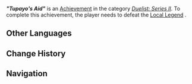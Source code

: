 {{Achievement Infobox
|title        = "Tupayo's Aid"
|id           = 82266
|order id     = 2266
|category     = Duelist: Series II
|description  = Defeat Local Legend: Tupayo's Aid
|requirements = 
|primogems    = 5
|tracking     = 
|topic        = Local Legend;Burning-Aflame Wayob Manifestation;Nightsoul Totem
|quest        = 
|hidden       = 
|set          = "Tupayo's Aid" (Achievement) 
|tier         = 1
|tiers_total  = 3
}}
'''''"Tupayo's Aid"''''' is an [[Achievement]] in the category ''[[Duelist: Series II]]''. To complete this achievement, the player needs to defeat the [[Local Legend]] {{Enemy|Burning-Aflame Wayob Manifestation|text="Tupayo's Aid" &mdash; Will of Honor and Glory}}.
<!--
==Gameplay Notes==
* 

==Gallery==
{{Preview
|size=300px
|file=
|caption=
}}

==Video Guides==
{{EVT
|video1   = 
|caption1 = 
}}
-->
==Other Languages==
{{Transclude|"Tupayo's Aid" (Achievement)|Other Languages}}

==Change History==
{{Change History|5.2}}

==Navigation==
{{Achievement Navbox}}
